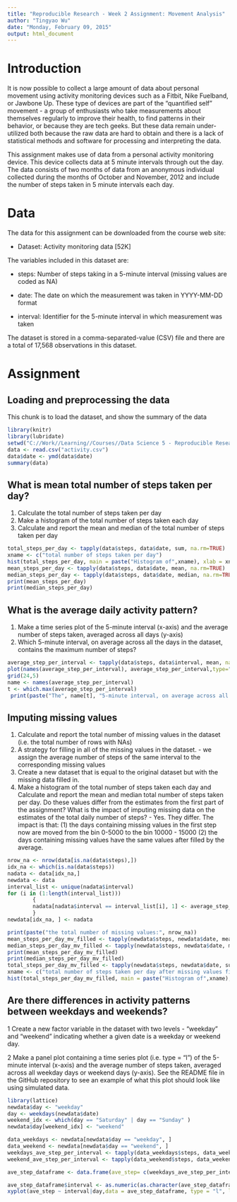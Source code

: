 ```yaml
---
title: "Reproducible Research - Week 2 Assignment: Movement Analysis"
author: "Tingyao Wu"
date: "Monday, February 09, 2015"
output: html_document
---
```

# Introduction
It is now possible to collect a large amount of data about personal movement using activity monitoring devices such as a Fitbit, Nike Fuelband, or Jawbone Up. These type of devices are part of the "quantified self" movement - a group of enthusiasts who take measurements about themselves regularly to improve their health, to find patterns in their behavior, or because they are tech geeks. But these data remain under-utilized both because the raw data are hard to obtain and there is a lack of statistical methods and software for processing and interpreting the data.

This assignment makes use of data from a personal activity monitoring device. This device collects data at 5 minute intervals through out the day. The data consists of two months of data from an anonymous individual collected during the months of October and November, 2012 and include the number of steps taken in 5 minute intervals each day.

# Data 
The data for this assignment can be downloaded from the course web site:

- Dataset: Activity monitoring data [52K]

The variables included in this dataset are:

- steps: Number of steps taking in a 5-minute interval (missing values are coded as NA)

- date: The date on which the measurement was taken in YYYY-MM-DD format

- interval: Identifier for the 5-minute interval in which measurement was taken

The dataset is stored in a comma-separated-value (CSV) file and there are a total of 17,568 observations in this dataset.

# Assignment

## Loading and preprocessing the data

This chunk is to load the dataset, and show the summary of the data
```r
library(knitr)
library(lubridate)
setwd("C://Work//Learning//Courses//Data Science 5 - Reproducible Research//Week 2//project")
data <- read.csv("activity.csv")
data$date <- ymd(data$date)
summary(data)
```
## What is mean total number of steps taken per day?

1. Calculate the total number of steps taken per day
2. Make a histogram of the total number of steps taken each day
3. Calculate and report the mean and median of the total number of steps taken per day

```r
total_steps_per_day <- tapply(data$steps, data$date, sum, na.rm=TRUE)
xname <- c("total number of steps taken per day")
hist(total_steps_per_day, main = paste("Histogram of",xname), xlab = xname)
mean_steps_per_day <- tapply(data$steps, data$date, mean, na.rm=TRUE)
median_steps_per_day <- tapply(data$steps, data$date, median, na.rm=TRUE)
print(mean_steps_per_day)
print(median_steps_per_day)

```
## What is the average daily activity pattern?
1. Make a time series plot of the 5-minute interval (x-axis) and the average number of steps taken, averaged across all days (y-axis)
2. Which 5-minute interval, on average across all the days in the dataset, contains the maximum number of steps?

```r
average_step_per_interval <- tapply(data$steps, data$interval, mean, na.rm=TRUE)
plot(names(average_step_per_interval), average_step_per_interval,type="l",xlab="5-minute interval",ylab = "Average Steps", main="Average number of steps taken for every 5-minute interval"); 
grid(24,5)
name <- names(average_step_per_interval)
t <- which.max(average_step_per_interval)
 print(paste("The", name[t], "5-minute interval, on average across all the days in the dataset, contains the maximum number of steps"))
```

## Imputing missing values
1. Calculate and report the total number of missing values in the dataset (i.e. the total number of rows with NAs)
2. A strategy for filling in all of the missing values in the dataset. 
        - we assign the average number of steps of the same interval to the corresponding missing values
3. Create a new dataset that is equal to the original dataset but with the missing data filled in.
4. Make a histogram of the total number of steps taken each day and Calculate and report the mean and median total number of steps taken per day. Do these values differ from the estimates from the first part of the assignment? What is the impact of imputing missing data on the estimates of the total daily number of steps?
        - Yes. They differ. The impact is that: (1) the days containing missing values in the first step now are moved from the bin 0-5000 to the bin 10000 - 15000 (2) the days containing missing values have the same values after filled by the average.

```r
nrow_na <- nrow(data[is.na(data$steps),])
idx_na <- which(is.na(data$steps))
nadata <- data[idx_na,]
newdata <- data
interval_list <- unique(nadata$interval)
for (i in (1:length(interval_list)))
        {
        nadata[nadata$interval == interval_list[i], 1] <- average_step_per_interval[as.character(interval_list[i])]
        }
newdata[idx_na, ] <- nadata

print(paste("the total number of missing values:", nrow_na))
mean_steps_per_day_mv_filled <- tapply(newdata$steps, newdata$date, mean)
median_steps_per_day_mv_filled <- tapply(newdata$steps, newdata$date, median)
print(mean_steps_per_day_mv_filled)
print(median_steps_per_day_mv_filled)
total_steps_per_day_mv_filled <- tapply(newdata$steps, newdata$date, sum)
xname <- c("total number of steps taken per day after missing values filled")
hist(total_steps_per_day_mv_filled, main = paste("Histogram of",xname), xlab = xname)

```

## Are there differences in activity patterns between weekdays and weekends?
1 Create a new factor variable in the dataset with two levels - "weekday" and "weekend" indicating whether a given date is a weekday or weekend day.

2 Make a panel plot containing a time series plot (i.e. type = "l") of the 5-minute interval (x-axis) and the average number of steps taken, averaged across all weekday days or weekend days (y-axis). See the README file in the GitHub repository to see an example of what this plot should look like using simulated data.

```r
library(lattice)
newdata$day <- "weekday"
day <- weekdays(newdata$date)
weekend_idx <- which(day == "Saturday" | day == "Sunday" )
newdata$day[weekend_idx] <- "weekend"

data_weekdays <- newdata[newdata$day == "weekday", ]
data_weekend <- newdata[newdata$day == "weekend", ]
weekdays_ave_step_per_interval <- tapply(data_weekdays$steps, data_weekdays$interval, mean)
weekend_ave_step_per_interval <- tapply(data_weekend$steps, data_weekend$interval, mean)

ave_step_dataframe <- data.frame(ave_step= c(weekdays_ave_step_per_interval, weekend_ave_step_per_interval), interval = c(names(weekdays_ave_step_per_interval), names(weekend_ave_step_per_interval) ), day = c(rep("weekday",each=length(weekdays_ave_step_per_interval)), rep("weekend",each=length(weekend_ave_step_per_interval))) )

ave_step_dataframe$interval <- as.numeric(as.character(ave_step_dataframe$interval))
xyplot(ave_step ~ interval|day,data = ave_step_dataframe, type = "l", layout = c(1,2))
```